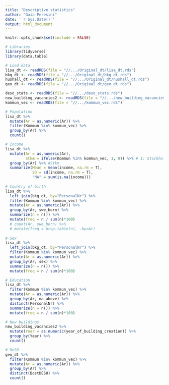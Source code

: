 ---
title: "Descriptive statistics"
author: "Gaia Peresini"
date: '`r Sys.Date()`'
output: html_document
---

```{r setup, include=FALSE}
knitr::opts_chunk$set(include = FALSE)
```

```{r}
# Libraries
library(tidyverse)
library(data.table)
```


```{r}
# Load data
lisa_dt <- readRDS(file = "//.../Original_dt/lisa_dt.rds")
bkg_dt <- readRDS(file = "//.../Original_dt/bkg_dt.rds")
hushall_dt <- readRDS(file = "//.../Original_dt/hushall_dt.rds")
geo_dt <- readRDS(file = "//.../Original_dt/geo_dt.rds")

deso_stats <- readRDS(file = "//.../deso_stats.rds")
new_building_vacancies2 <- readRDS(file = "//.../new_building_vacancies2.rds")
kommun_vec <- readRDS(file = "//.../kommun_vec.rds")
```

```{r}
# Population
lisa_dt %>%
  mutate(Ar = as.numeric(Ar)) %>%
  filter(Kommun %in% kommun_vec) %>%
  group_by(Ar) %>%
  count()

# Income
lisa_dt %>%
  mutate(Ar = as.numeric(Ar),
         Stkm = ifelse(Kommun %in% kommun_vec, 1, 0)) %>% # 1: Stockholm county, 0 rest of Sweden
  group_by(Ar) %>% #Stkm
  summarize(Mean = mean(income, na.rm = T),
            SD = sd(income, na.rm = T),
            "NA" = sum(is.na(income)))
  
# Country of birth
lisa_dt %>%
  left_join(bkg_dt, by="PersonalNr") %>%
  filter(Kommun %in% kommun_vec) %>%
  mutate(Ar = as.numeric(Ar)) %>%
  group_by(Ar, swe_born) %>%
  summarize(n = n()) %>%
  mutate(freq = n / sum(n)*100)
  # count(Ar, swe_born) %>%
  # mutate(freq = prop.table(n), .by=Ar) 
  
# Sex
lisa_dt %>%
  left_join(bkg_dt, by="PersonalNr") %>%
  filter(Kommun %in% kommun_vec) %>%
  mutate(Ar = as.numeric(Ar)) %>%
  group_by(Ar, sex) %>%
  summarize(n = n()) %>%
  mutate(freq = n / sum(n)*100)

# Education
lisa_dt %>%
  filter(Kommun %in% kommun_vec) %>%
  mutate(Ar = as.numeric(Ar)) %>%
  group_by(Ar, ma_above) %>%
  distinct(PersonalNr) %>%
  summarize(n = n()) %>%
  mutate(freq = n / sum(n)*100)

# New buildings
new_building_vacancies2 %>%
  mutate(Year = as.numeric(year_of_building_creation)) %>%
  group_by(Year) %>%
  count()

# DeSO
geo_dt %>%
  filter(Kommun %in% kommun_vec) %>%
  mutate(Ar = as.numeric(Ar)) %>%
  group_by(Ar) %>%
  distinct(BostDESO) %>%
  count()
```
